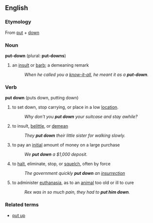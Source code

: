 ==English==

===Etymology===
From [[put]] + [[down]]

===Noun===
'''put-down''' (plural: '''put-downs''')

# an [[insult]] or [[barb]]; a demeaning remark
#: ''When he called you a [[know-it-all]], he meant it as a '''put-down'''.''

===Verb===
'''put down''' (puts down, putting down)

# to set down, stop carrying, or place in a low [[location]].
#: ''Why don't you '''put down''' your suitcase and stay awhile?''
# {{idiom}} to insult, [[belittle]], or [[demean]]
#: ''They '''put down''' their little sister for walking slowly.''
# to pay an [[initial]] amount of money on a large purchase
#: ''We '''put down''' a $1,000 deposit.''
# to [[halt]], eliminate, stop, or [[squelch]], often by force
#: ''The government quickly '''put down''' an [[insurrection]]''
# {{euphemism}} to administer [[euthanasia]], as to an [[animal]] too old or ill to cure
#: ''Rex was in so much pain, they had to '''put him down'''.''

===Related terms===
*[[put up]]